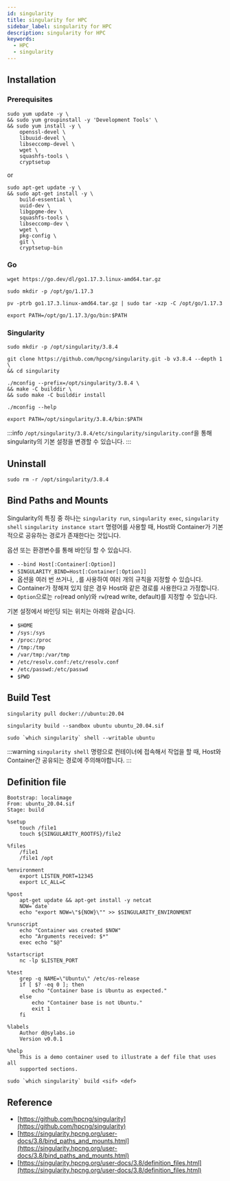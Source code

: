 ```yaml
---
id: singularity
title: singularity for HPC
sidebar_label: singularity for HPC
description: singularity for HPC
keywords:
  - HPC
  - singularity
---
```


## Installation

### Prerequisites

```shell
sudo yum update -y \
&& sudo yum groupinstall -y 'Development Tools' \
&& sudo yum install -y \
    openssl-devel \
    libuuid-devel \
    libseccomp-devel \
    wget \
    squashfs-tools \
    cryptsetup
```

or

```shell
sudo apt-get update -y \
&& sudo apt-get install -y \
    build-essential \
    uuid-dev \
    libgpgme-dev \
    squashfs-tools \
    libseccomp-dev \
    wget \
    pkg-config \
    git \
    cryptsetup-bin
```

### Go

```shell
wget https://go.dev/dl/go1.17.3.linux-amd64.tar.gz
```

```shell
sudo mkdir -p /opt/go/1.17.3
```

```shell
pv -ptrb go1.17.3.linux-amd64.tar.gz | sudo tar -xzp -C /opt/go/1.17.3
```

```shell
export PATH=/opt/go/1.17.3/go/bin:$PATH
```

### Singularity

```shell
sudo mkdir -p /opt/singularity/3.8.4
```

```shell
git clone https://github.com/hpcng/singularity.git -b v3.8.4 --depth 1 \
&& cd singularity
```

```shell
./mconfig --prefix=/opt/singularity/3.8.4 \
&& make -C builddir \
&& sudo make -C builddir install
```

`./mconfig --help`

```shell
export PATH=/opt/singularity/3.8.4/bin:$PATH
```

:::info
`/opt/singularity/3.8.4/etc/singularity/singularity.conf`을 통해 singularity의 기본 설정을 변경할 수 있습니다.
:::

## Uninstall

```shell
sudo rm -r /opt/singularity/3.8.4
```

## Bind Paths and Mounts

Singularity의 특징 중 하나는 `singularity run`, `singularity exec`, `singularity shell` `singularity instance start` 명령어를 사용할 때, Host와 Container가 기본적으로 공유하는 경로가 존재한다는 것입니다.

옵션 또는 환경변수를 통해 바인딩 할 수 있습니다.

- `--bind Host[:Container[:Option]]`
- `SINGULARITY_BIND=Host[:Container[:Option]]`
- 옵션을 여러 번 쓰거나, `,`를 사용하여 여러 개의 규칙을 지정할 수 있습니다.
- Container가 정해져 있지 않은 경우 Host와 같은 경로를 사용한다고 가정합니다.
- `Option`으로는 `ro`(read only)와 `rw`(read write, default)를 지정할 수 있습니다.

기본 설정에서 바인딩 되는 위치는 아래와 같습니다.

- `$HOME`
- `/sys:/sys`
- `/proc:/proc`
- `/tmp:/tmp`
- `/var/tmp:/var/tmp`
- `/etc/resolv.conf:/etc/resolv.conf`
- `/etc/passwd:/etc/passwd`
- `$PWD`

## Build Test

```shell
singularity pull docker://ubuntu:20.04
```

```shell
singularity build --sandbox ubuntu ubuntu_20.04.sif
```

```shell
sudo `which singularity` shell --writable ubuntu
```

:::warning
`singularity shell` 명령으로 컨테이너에 접속해서 작업을 할 때, Host와 Container간 공유되는 경로에 주의해야합니다.
:::

## Definition file

```shell
Bootstrap: localimage
From: ubuntu_20.04.sif
Stage: build

%setup
    touch /file1
    touch ${SINGULARITY_ROOTFS}/file2

%files
    /file1
    /file1 /opt

%environment
    export LISTEN_PORT=12345
    export LC_ALL=C

%post
    apt-get update && apt-get install -y netcat
    NOW=`date`
    echo "export NOW=\"${NOW}\"" >> $SINGULARITY_ENVIRONMENT

%runscript
    echo "Container was created $NOW"
    echo "Arguments received: $*"
    exec echo "$@"

%startscript
    nc -lp $LISTEN_PORT

%test
    grep -q NAME=\"Ubuntu\" /etc/os-release
    if [ $? -eq 0 ]; then
        echo "Container base is Ubuntu as expected."
    else
        echo "Container base is not Ubuntu."
        exit 1
    fi

%labels
    Author d@sylabs.io
    Version v0.0.1

%help
    This is a demo container used to illustrate a def file that uses all
    supported sections.
```

```shell
sudo `which singularity` build <sif> <def>
```

## Reference

- [https://github.com/hpcng/singularity](https://github.com/hpcng/singularity)
- [https://singularity.hpcng.org/user-docs/3.8/bind_paths_and_mounts.html](https://singularity.hpcng.org/user-docs/3.8/bind_paths_and_mounts.html)
- [https://singularity.hpcng.org/user-docs/3.8/definition_files.html](https://singularity.hpcng.org/user-docs/3.8/definition_files.html)
